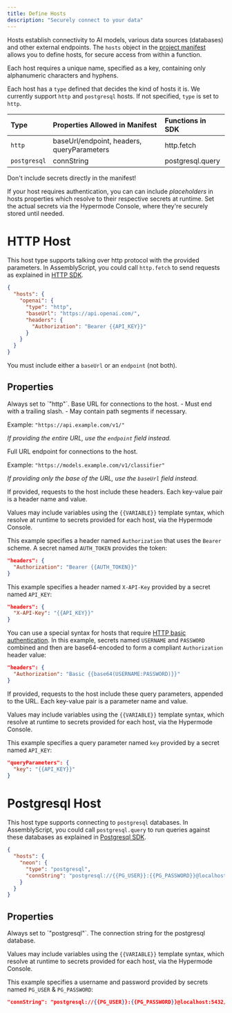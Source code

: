 ```yaml
---
title: Define Hosts
description: "Securely connect to your data"
---
```


Hosts establish connectivity to AI models, various data sources (databases) and other
external endpoints. The `hosts` object in the [project manifest](/manifest) allows you
to define hosts, for secure access from within a function.

Each host requires a unique name, specified as a key, containing only
alphanumeric characters and hyphens.

Each host has a `type` defined that decides the kind of hosts it is. We currently
support `http` and `postgresql` hosts. If not specified, `type` is set to `http`.

| Type         | Properties Allowed in Manifest             | Functions in SDK |
| :----------- | :----------------------------------------- | :--------------- |
| `http`       | baseUrl/endpoint, headers, queryParameters | http.fetch       |
| `postgresql` | connString                                 | postgresql.query |

<Warning>
Don't include secrets directly in the manifest!

If your host requires authentication, you can can include _placeholders_ in hosts properties
which resolve to their respective secrets at runtime. Set the actual secrets via the
Hypermode Console, where they're securely stored until needed.

</Warning>

# HTTP Host

This host type supports talking over http protocol with the provided parameters. In AssemblyScript,
you could call `http.fetch` to send requests as explained in [HTTP SDK](/sdk/http).

```json hypermode.json
{
  "hosts": {
    "openai": {
      "type": "http",
      "baseUrl": "https://api.openai.com/",
      "headers": {
        "Authorization": "Bearer {{API_KEY}}"
      }
    }
  }
}
```

<Note>You must include either a `baseUrl` or an `endpoint` (not both).</Note>

## Properties

<ResponseField name="type" type="string">
  Always set to `"http"`.
</ResponseField>

<ResponseField name="baseUrl" type="string" required>
  Base URL for connections to the host.
  - Must end with a trailing slash.
  - May contain path segments if necessary.

Example: `"https://api.example.com/v1/"`

_If providing the entire URL, use the `endpoint` field instead._

</ResponseField>

<ResponseField name="endpoint" type="string" required>
  Full URL endpoint for connections to the host.

Example: `"https://models.example.com/v1/classifier"`

_If providing only the base of the URL, use the `baseUrl` field instead._

</ResponseField>

<ResponseField name="headers" type="object">
  If provided, requests to the host include these headers. Each key-value pair is a header name and value.

Values may include variables using the `{{VARIABLE}}` template syntax, which resolve at runtime to secrets
provided for each host, via the Hypermode Console.

  <Accordion title="Examples">

This example specifies a header named `Authorization` that uses the `Bearer` scheme. A secret named `AUTH_TOKEN` provides the token:

```json
"headers": {
  "Authorization": "Bearer {{AUTH_TOKEN}}"
}
```

This example specifies a header named `X-API-Key` provided by a secret named `API_KEY`:

```json
"headers": {
  "X-API-Key": "{{API_KEY}}"
}
```

You can use a special syntax for hosts that require [HTTP basic authentication](https://en.wikipedia.org/wiki/Basic_access_authentication).
In this example, secrets named `USERNAME` and `PASSWORD` combined and then are base64-encoded to form a compliant `Authorization` header value:

```json
"headers": {
  "Authorization": "Basic {{base64(USERNAME:PASSWORD)}}"
}
```

  </Accordion>
</ResponseField>

<ResponseField name="queryParameters" type="object">
  If provided, requests to the host include these query parameters, appended to the URL. Each key-value pair is a parameter name and value.

Values may include variables using the `{{VARIABLE}}` template syntax, which resolve at runtime to secrets provided for each host, via the Hypermode Console.

  <Accordion title="Example">

This example specifies a query parameter named `key` provided by a secret named `API_KEY`:

```json
"queryParameters": {
  "key": "{{API_KEY}}"
}
```

  </Accordion>
</ResponseField>

# Postgresql Host

This host type supports connecting to `postgresql` databases. In AssemblyScript, you could call
`postgresql.query` to run queries against these databases as explained in [Postgresql SDK](/sdk/postgresql).

```json hypermode.json
{
  "hosts": {
    "neon": {
      "type": "postgresql",
      "connString": "postgresql://{{PG_USER}}:{{PG_PASSWORD}}@localhost:5432/data?sslmode=disable"
    }
  }
}
```

## Properties

<ResponseField name="type" type="string" required>
  Always set to `"postgresql"`.
</ResponseField>

<ResponseField name="connString" type="string">
  The connection string for the postgresql database.

Values may include variables using the `{{VARIABLE}}` template syntax, which resolve at runtime to secrets
provided for each host, via the Hypermode Console.

  <Accordion title="Example">

This example specifies a username and password provided by secrets named `PG_USER` & `PG_PASSWORD`:

```json
"connString": "postgresql://{{PG_USER}}:{{PG_PASSWORD}}@localhost:5432/data?sslmode=disable"
```

  </Accordion>
</ResponseField>
